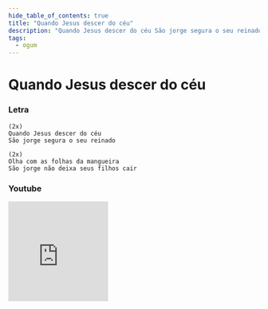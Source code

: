 ```yaml
---
hide_table_of_contents: true
title: "Quando Jesus descer do céu"
description: "Quando Jesus descer do céu São jorge segura o seu reinado Olha com as folhas da mangueira São jorge não deixa seus filhos cair"
tags:
  - ogum
---
```


# Quando Jesus descer do céu

### Letra

```text
(2x)
Quando Jesus descer do céu
São jorge segura o seu reinado

(2x)
Olha com as folhas da mangueira
São jorge não deixa seus filhos cair
```

### Youtube

<iframe
  width="200"
  height="200"
  src="https://www.youtube.com/embed/_zt8jeLIz6E"
  title="YouTube video player"
  frameborder="0"
  allow="accelerometer; autoplay; clipboard-write; encrypted-media; gyroscope; picture-in-picture; web-share"
  referrerpolicy="strict-origin-when-cross-origin"
  allowfullscreen
></iframe>